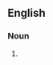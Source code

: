 {{also|Blitzkriegs}}
==English==

===Noun===
{{head|en|noun plural form}}

# {{plural of|blitzkrieg|lang=en}}